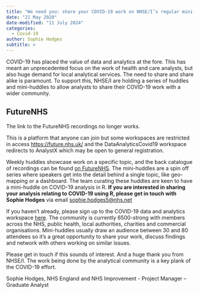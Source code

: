 ```yaml
---
title: "We need you: share your COVID-19 work on NHSE/I’s regular mini-huddle series"
date: "21 May 2020"
date-modified: "11 July 2024"
categories:
  - Covid-19
author: Sophie Hodges
subtitle: >
---
```


COVID-19 has placed the value of data and analytics at the fore. This has meant an unprecedented focus on the work of health and care analysts, but also huge demand for local analytical services. The need to share and share alike is paramount.  To support this, NHSE/I are holding a series of huddles and mini-huddles to allow analysts to share their COVID-19 work with a wider community.

:::{.callout-warning collapse=false appearance='default' icon=true}
## FutureNHS
The link to the FutureNHS recordings no longer works. 

This is a platform that anyone can join but some workspaces are restricted in access <https://future.nhs.uk/> and the DataAnalyticsCovid19 workspace redirects to AnalystX which may be open to general registration.
:::


Weekly huddles showcase work on a specific topic, and the back catalogue of recordings can be found [on FutureNHS](https://future.nhs.uk/DataAnalyticsCovid19/view?objectID=18976912). The mini-huddles are a spin off series where speakers get into the detail behind a single topic, like geo-mapping or a dashboard. The team curating these huddles are keen to have a mini-huddle on COVID-19 analysis in R. **If you are interested in sharing your analysis relating to COVID-19 using R, please get in touch with Sophie Hodges** via email [sophie.hodges5\@nhs.net](mailto:sophie.hodges5@nhs.net)

 If you haven’t already, please sign up to the COVID-19 data and analytics workspace [here](https://future.nhs.uk/DataAnalyticsCovid19/grouphome). The community is currently 6500-strong with members across the NHS, public health, local authorities, charities and commercial organisations. Mini-huddles usually draw an audience between 30 and 80 attendees so it’s a great opportunity to share your work, discuss findings and network with others working on similar issues.

Please get in touch if this sounds of interest. And a huge thank you from NHSE/I. The work being done by the analytical community is a key plank of the COVID-19 effort.

Sophie Hodges, NHS England and NHS Improvement - Project Manager – Graduate Analyst